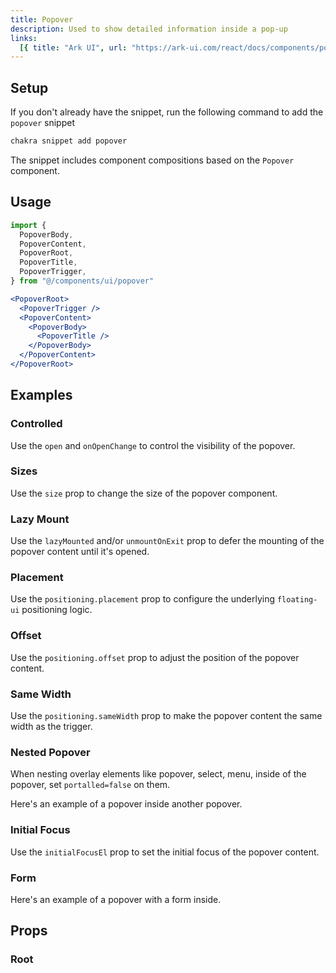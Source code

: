 ```yaml
---
title: Popover
description: Used to show detailed information inside a pop-up
links:
  [{ title: "Ark UI", url: "https://ark-ui.com/react/docs/components/popover" }]
---
```


<ExampleTabs name="popover-basic" />

## Setup

If you don't already have the snippet, run the following command to add the
`popover` snippet

```sh
chakra snippet add popover
```

The snippet includes component compositions based on the `Popover` component.

## Usage

```jsx
import {
  PopoverBody,
  PopoverContent,
  PopoverRoot,
  PopoverTitle,
  PopoverTrigger,
} from "@/components/ui/popover"
```

```jsx
<PopoverRoot>
  <PopoverTrigger />
  <PopoverContent>
    <PopoverBody>
      <PopoverTitle />
    </PopoverBody>
  </PopoverContent>
</PopoverRoot>
```

## Examples

### Controlled

Use the `open` and `onOpenChange` to control the visibility of the popover.

<ExampleTabs name="popover-controlled" />

### Sizes

Use the `size` prop to change the size of the popover component.

<ExampleTabs name="popover-with-sizes" />

### Lazy Mount

Use the `lazyMounted` and/or `unmountOnExit` prop to defer the mounting of the
popover content until it's opened.

<ExampleTabs name="popover-lazy-mounted" />

### Placement

Use the `positioning.placement` prop to configure the underlying `floating-ui`
positioning logic.

<ExampleTabs name="popover-with-placement" />

### Offset

Use the `positioning.offset` prop to adjust the position of the popover content.

<ExampleTabs name="popover-with-offset" />

### Same Width

Use the `positioning.sameWidth` prop to make the popover content the same width
as the trigger.

<ExampleTabs name="popover-with-same-width" />

### Nested Popover

When nesting overlay elements like popover, select, menu, inside of the popover,
set `portalled=false` on them.

Here's an example of a popover inside another popover.

<ExampleTabs name="popover-nested" />

### Initial Focus

Use the `initialFocusEl` prop to set the initial focus of the popover content.

<ExampleTabs name="popover-with-initial-focus" />

### Form

Here's an example of a popover with a form inside.

<ExampleTabs name="popover-with-form" />

## Props

### Root

<PropTable component="Popover" part="Root" />
